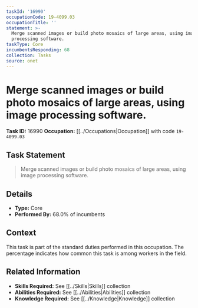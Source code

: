 ```yaml
---
taskId: '16990'
occupationCode: 19-4099.03
occupationTitle: ''
statement: >-
  Merge scanned images or build photo mosaics of large areas, using image
  processing software.
taskType: Core
incumbentsResponding: 68
collection: Tasks
source: onet
---
```

# Merge scanned images or build photo mosaics of large areas, using image processing software.

**Task ID:** 16990
**Occupation:** [[../Occupations|Occupation]] with code `19-4099.03`

## Task Statement

> Merge scanned images or build photo mosaics of large areas, using image processing software.

## Details

- **Type:** Core
- **Performed By:** 68.0% of incumbents

## Context

This task is part of the standard duties performed in this occupation. The percentage indicates how common this task is among workers in the field.

## Related Information

- **Skills Required:** See [[../Skills|Skills]] collection
- **Abilities Required:** See [[../Abilities|Abilities]] collection
- **Knowledge Required:** See [[../Knowledge|Knowledge]] collection
